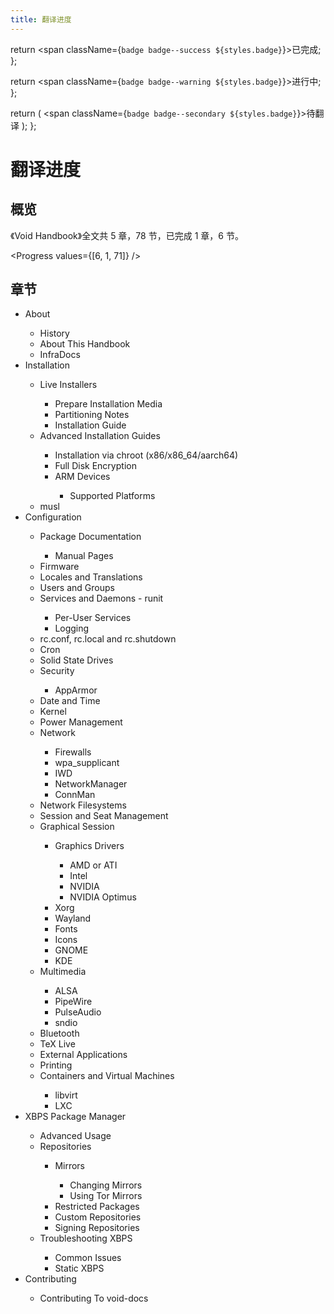 ```yaml
---
title: 翻译进度
---
```



  return <span className={`badge badge--success ${styles.badge}`}>已完成</span>;
};

  return <span className={`badge badge--warning ${styles.badge}`}>进行中</span>;
};

  return (
    <span className={`badge badge--secondary ${styles.badge}`}>待翻译</span>
  );
};

# 翻译进度

## 概览

《Void Handbook》全文共 5 章，78 节，已完成 1 章，6 节。

<Progress values={[6, 1, 71]} />

## 章节

- About <Done />
  - History <Done />
  - About This Handbook <Done />
  - InfraDocs <Done />
- Installation <Done />
  - Live Installers <Done />
    - Prepare Installation Media <InProgress />
    - Partitioning Notes <TBD />
    - Installation Guide <TBD />
  - Advanced Installation Guides <TBD />
    - Installation via chroot (x86/x86_64/aarch64) <TBD />
    - Full Disk Encryption <TBD />
    - ARM Devices <TBD />
      - Supported Platforms <TBD />
  - musl <TBD />
- Configuration <TBD />
  - Package Documentation <TBD />
    - Manual Pages <TBD />
  - Firmware <TBD />
  - Locales and Translations <TBD />
  - Users and Groups <TBD />
  - Services and Daemons - runit <TBD />
    - Per-User Services <TBD />
    - Logging <TBD />
  - rc.conf, rc.local and rc.shutdown <TBD />
  - Cron <TBD />
  - Solid State Drives <TBD />
  - Security <TBD />
    - AppArmor <TBD />
  - Date and Time <TBD />
  - Kernel <TBD />
  - Power Management <TBD />
  - Network <TBD />
    - Firewalls <TBD />
    - wpa_supplicant <TBD />
    - IWD <TBD />
    - NetworkManager <TBD />
    - ConnMan <TBD />
  - Network Filesystems <TBD />
  - Session and Seat Management <TBD />
  - Graphical Session <TBD />
    - Graphics Drivers <TBD />
      - AMD or ATI <TBD />
      - Intel <TBD />
      - NVIDIA <TBD />
      - NVIDIA Optimus <TBD />
    - Xorg <TBD />
    - Wayland <TBD />
    - Fonts <TBD />
    - Icons <TBD />
    - GNOME <TBD />
    - KDE <TBD />
  - Multimedia <TBD />
    - ALSA <TBD />
    - PipeWire <TBD />
    - PulseAudio <TBD />
    - sndio <TBD />
  - Bluetooth <TBD />
  - TeX Live <TBD />
  - External Applications <TBD />
  - Printing <TBD />
  - Containers and Virtual Machines <TBD />
    - libvirt <TBD />
    - LXC <TBD />
- XBPS Package Manager <TBD />
  - Advanced Usage <TBD />
  - Repositories <TBD />
    - Mirrors <TBD />
      - Changing Mirrors <TBD />
      - Using Tor Mirrors <TBD />
    - Restricted Packages <TBD />
    - Custom Repositories <TBD />
    - Signing Repositories <TBD />
  - Troubleshooting XBPS <TBD />
    - Common Issues <TBD />
    - Static XBPS <TBD />
- Contributing <TBD />
  - Contributing To void-docs <TBD />
